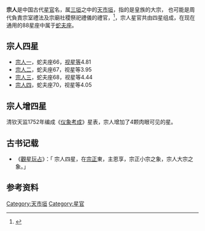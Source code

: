 '''宗人'''是中国古代[[星官|星官]]名，属[[三垣|三垣]]之中的[[天市垣|天市垣]]，指的是皇族的大宗， 也可能是周代負責宗室禮法及宗廟社稷祭祀禮儀的禮官，<ref>{{Cite web |url=http://aeea.nmns.edu.tw/2006/0606/ap060625.html |title=宗人、宗正、帝座、候 |accessdate=2011-02-28 |archive-date=2011-05-22 |archive-url=https://web.archive.org/web/20110522121808/http://aeea.nmns.edu.tw/2006/0606/ap060625.html |dead-url=no }}</ref>，宗人星官共由四星组成，在现在通用的88星座中属于[[蛇夫座|蛇夫座]]。

==宗人四星==
* [[宗人一|宗人一]]，蛇夫座66，[[视星等|视星等]]4.81
* [[宗人二|宗人二]]，蛇夫座67，视星等3.95
* [[宗人三|宗人三]]，蛇夫座68，视星等4.44
* [[宗人四|宗人四]]，蛇夫座70，视星等4.05

==宗人增四星==
清钦天监1752年编成《[[仪象考成|仪象考成]]》星表，宗人增加了4颗肉眼可见的星。

==古书记载==
*《[[觀星玩占|觀星玩占]]》：「 宗人四星，在[[宗正_(星官)|宗正]]東，主恩享，宗正小宗之象，宗人大宗之象。」

==参考资料==
{{reflist}}

{{三垣}}

[[Category:天市垣|Category:天市垣]]
[[Category:星官|Category:星官]]